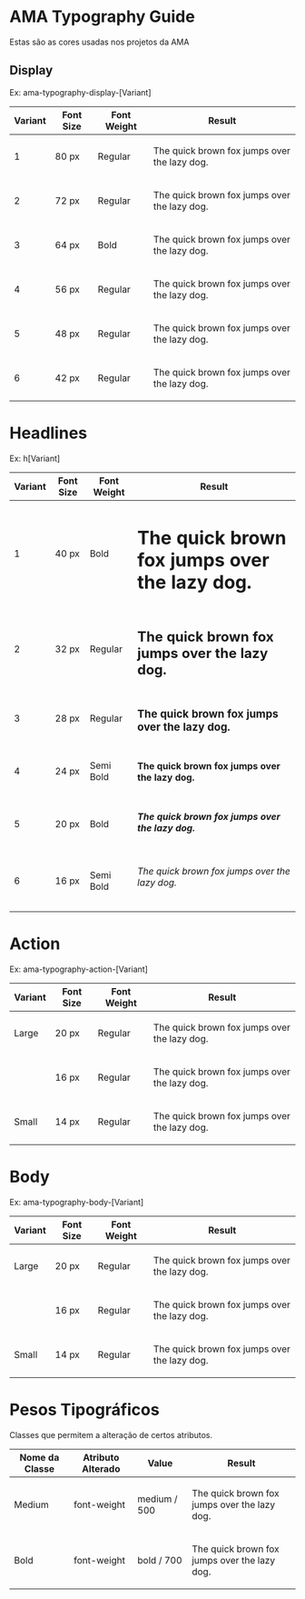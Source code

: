 
<Meta title="Foundations/Typography" />

# AMA Typography Guide
Estas são as cores usadas nos projetos da AMA

## Display
Ex: ama-typography-display-[Variant]

<table className="mb-5">
  <thead>
    <tr>
      <th>Variant</th>
      <th>Font Size</th>
      <th>Font Weight</th>
      <th style={{ width: 400 }}>Result</th>
    </tr>
  </thead>
  <tbody> 
    <tr>
      <td>1</td>
      <td>80 px</td>
      <td>Regular</td>
      <td>
        <p className="overflow ama-typography-display-1">The quick brown fox jumps over the lazy dog.</p>
      </td>
    </tr>
    <tr>
      <td>2</td>
      <td>72 px</td>
      <td>Regular</td>
      <td>
        <p className="overflow ama-typography-display-2">The quick brown fox jumps over the lazy dog.</p>
      </td>
    </tr>
    <tr>
      <td>3</td>
      <td>64 px</td>
      <td>Bold</td>
      <td>
        <p className="overflow ama-typography-display-3">The quick brown fox jumps over the lazy dog.</p>
      </td>
    </tr>
    <tr>
      <td>4</td>
      <td>56 px</td>
      <td>Regular</td>
      <td>
        <p className="overflow ama-typography-display-4">The quick brown fox jumps over the lazy dog.</p>
      </td>
    </tr>
    <tr>
      <td>5</td>
      <td>48 px</td>
      <td>Regular</td>
      <td>
        <p className="overflow ama-typography-display-5">The quick brown fox jumps over the lazy dog.</p>
      </td>
    </tr>
    <tr>
      <td>6</td>
      <td>42 px</td>
      <td>Regular</td>
      <td>
        <p className="overflow ama-typography-display-6">The quick brown fox jumps over the lazy dog.</p>
      </td>
    </tr>
  </tbody>
</table>


# Headlines
Ex: h[Variant]

<table className="mb-5">
  <thead>
    <tr>
      <th>Variant</th>
      <th>Font Size</th>
      <th>Font Weight</th>
      <th>Result</th>
    </tr>
  </thead>
  <tbody> 
    <tr>
      <td>1</td>
      <td>40 px</td>
      <td>Bold</td>
      <td>
        <h1 className="overflow">The quick brown fox jumps over the lazy dog.</h1>
      </td>
    </tr>
    <tr>
      <td>2</td>
      <td>32 px</td>
      <td>Regular</td>
      <td>
        <h2 className="overflow">The quick brown fox jumps over the lazy dog.</h2>
      </td>
    </tr>
    <tr>
      <td>3</td>
      <td>28 px</td>
      <td>Regular</td>
      <td>
        <h3 className="overflow">The quick brown fox jumps over the lazy dog.</h3>
      </td>
    </tr>
    <tr>
      <td>4</td>
      <td>24 px</td>
      <td>Semi Bold</td>
      <td>
        <h4 className="overflow">The quick brown fox jumps over the lazy dog.</h4>
      </td>
    </tr>
    <tr>
      <td>5</td>
      <td>20 px</td>
      <td>Bold</td>
      <td>
        <h5 className="overflow">The quick brown fox jumps over the lazy dog.</h5>
      </td>
    </tr>
    <tr>
      <td>6</td>
      <td>16 px</td>
      <td>Semi Bold</td>
      <td>
        <h6 className="overflow">The quick brown fox jumps over the lazy dog.</h6>
      </td>
    </tr>
  </tbody>
</table>


# Action
Ex: ama-typography-action-[Variant]

<table className="mb-5">
  <thead>
    <tr>
      <th>Variant</th>
      <th>Font Size</th>
      <th>Font Weight</th>
      <th>Result</th>
    </tr>
  </thead>
  <tbody> 
    <tr>
      <td>Large</td>
      <td>20 px</td>
      <td>Regular</td>
      <td>
        <p className="overflow ama-typography-action-large">The quick brown fox jumps over the lazy dog.</p>
      </td>
    </tr>
    <tr>
      <td></td>
      <td>16 px</td>
      <td>Regular</td>
      <td>
        <p className="overflow ama-typography-action">The quick brown fox jumps over the lazy dog.</p>
      </td>
    </tr>
    <tr>
      <td>Small</td>
      <td>14 px</td>
      <td>Regular</td>
      <td>
        <p className="overflow ama-typography-action-small">The quick brown fox jumps over the lazy dog.</p>
      </td>
    </tr>
  </tbody>
</table>

# Body
Ex: ama-typography-body-[Variant]

<table className="mb-5">
  <thead>
    <tr>
      <th>Variant</th>
      <th>Font Size</th>
      <th>Font Weight</th>
      <th>Result</th>
    </tr>
  </thead>
  <tbody> 
    <tr>
      <td>Large</td>
      <td>20 px</td>
      <td>Regular</td>
      <td>
        <p className="overflow ama-typography-body-large">The quick brown fox jumps over the lazy dog.</p>
      </td>
    </tr>
    <tr>
      <td></td>
      <td>16 px</td>
      <td>Regular</td>
      <td>
        <p className="overflow ama-typography-body">The quick brown fox jumps over the lazy dog.</p>
      </td>
    </tr>
    <tr>
      <td>Small</td>
      <td>14 px</td>
      <td>Regular</td>
      <td>
        <p className="overflow ama-typography-body-small">The quick brown fox jumps over the lazy dog.</p>
      </td>
    </tr>
  </tbody>
</table>

# Pesos Tipográficos
Classes que permitem a alteração de certos atributos.

<table className="mb-5">
  <thead>
    <tr>
      <th>Nome da Classe</th>
      <th>Atributo Alterado</th>
      <th>Value</th>
      <th>Result</th>
    </tr>
  </thead>
  <tbody> 
    <tr>
      <td>Medium</td>
      <td>font-weight</td>
      <td>medium / 500</td>
      <td>
        <p className="overflow ama-typography-body-large medium">The quick brown fox jumps over the lazy dog.</p>
      </td>
    </tr>
    <tr>
      <td>Bold</td>
      <td>font-weight</td>
      <td>bold / 700</td>
      <td>
        <p className="overflow ama-typography-body-large bold">The quick brown fox jumps over the lazy dog.</p>
      </td>
    </tr>
  </tbody>
</table>